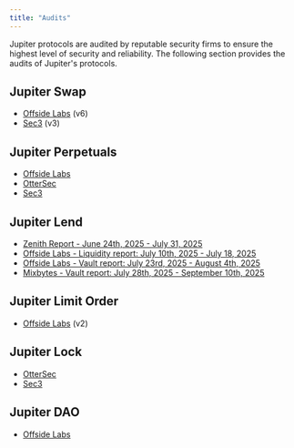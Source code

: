 ```yaml
---
title: "Audits"
---
```


Jupiter protocols are audited by reputable security firms to ensure the highest level of security and reliability. The following section provides the audits of Jupiter's protocols.

## Jupiter Swap

- <a href="/static/files/audits/swap-v6-offside.pdf" target="_blank">Offside Labs</a> (v6)
- <a href="/static/files/audits/swap-v3-sec3.pdf" target="_blank">Sec3</a> (v3)

## Jupiter Perpetuals

- <a href="/static/files/audits/perpetual-offside.pdf" target="_blank">Offside Labs</a>
- <a href="/static/files/audits/perpetual-ottersec.pdf" target="_blank">OtterSec</a>
- <a href="/static/files/audits/perpetual-sec3.pdf" target="_blank">Sec3</a>

## Jupiter Lend

- <a href="/static/files/audits/lend-zenith.pdf" target="_blank">Zenith Report - June 24th, 2025 - July 31, 2025</a>
- <a href="/static/files/audits/lend-liquidity-offside.pdf" target="_blank">Offside Labs - Liquidity report: July 10th, 2025 - July 18, 2025</a>
- <a href="/static/files/audits/lend-vault-offside.pdf" target="_blank">Offside Labs - Vault report: July 23rd, 2025 - August 4th, 2025</a>
- <a href="/static/files/audits/lend-vault-mixbytes.pdf" target="_blank">Mixbytes - Vault report: July 28th, 2025 - September 10th, 2025</a>

## Jupiter Limit Order

- <a href="/static/files/audits/limit-v2-offside.pdf" target="_blank">Offside Labs</a> (v2)

## Jupiter Lock

- <a href="/static/files/audits/lock-ottersec.pdf" target="_blank">OtterSec</a>
- <a href="/static/files/audits/lock-sec3.pdf" target="_blank">Sec3</a>

## Jupiter DAO

- <a href="/static/files/audits/dao-offside.pdf" target="_blank">Offside Labs</a>